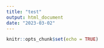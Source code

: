 ```yaml
---
title: "test"
output: html_document
date: "2023-03-02"
---
```


```r
knitr::opts_chunk$set(echo = TRUE)
```

